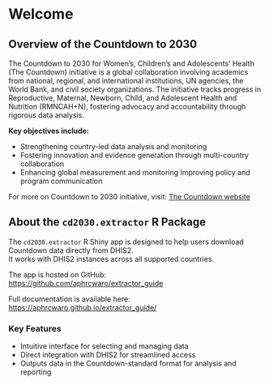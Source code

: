 # Welcome {.unnumbered}

## Overview of the Countdown to 2030 {.unnumbered}

The Countdown to 2030 for Women’s, Children’s and Adolescents’ Health (The Countdown) initiative is a global collaboration involving academics from national, regional, and international institutions, UN agencies, the World Bank, and civil society organizations. The initiative tracks progress in Reproductive, Maternal, Newborn, Child, and Adolescent Health and Nutrition (RMNCAH+N), fostering advocacy and accountability through rigorous data analysis.

**Key objectives include:**

-   Strengthening country-led data analysis and monitoring
-   Fostering innovation and evidence generation through multi-country collaboration
-   Enhancing global measurement and monitoring Improving policy and program communication

For more on Countdown to 2030 initiative, visit: [The Countdown website](https://www.countdown2030.org/about)

## About the `cd2030.extractor` R Package {.unnumbered}

The `cd2030.extractor` R Shiny app is designed to help users download Countdown data directly from DHIS2.  
It works with DHIS2 instances across all supported countries.

The app is hosted on GitHub:  
[https://github.com/aphrcwaro/extractor_guide](https://github.com/aphrcwaro/extractor_guide)

Full documentation is available here:  
[https://aphrcwaro.github.io/extractor_guide/](https://aphrcwaro.github.io/extractor_guide/)

### Key Features

- Intuitive interface for selecting and managing data  
- Direct integration with DHIS2 for streamlined access  
- Outputs data in the Countdown-standard format for analysis and reporting
